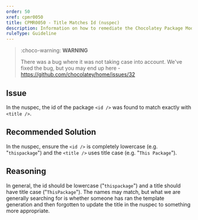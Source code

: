 ```yaml
---
order: 50
xref: cpmr0050
title: CPMR0050 - Title Matches Id (nuspec)
description: Information on how to remediate the Chocolatey Package Moderation Rule 0050
ruleType: Guideline
---
```


<?! Include "../../../../../shared/package-validator-rule-guideline.txt" /?>

> :choco-warning: **WARNING**
>
> There was a bug where it was not taking case into account. We've fixed the bug, but you may end up here - https://github.com/chocolatey/home/issues/32

## Issue

In the nuspec, the id of the package `<id />` was found to match exactly with `<title />`.

## Recommended Solution

In the nuspec, ensure the `<id />` is completely lowercase (e.g. "`thispackage`") and the `<title />` uses title case (e.g. "`This Package`").

## Reasoning

In general, the id should be lowercase ("`thispackage`") and a title should have title case ("`ThisPackage`"). The names may match, but what we are generally searching for is whether someone has ran the template generation and then forgotten to update the title in the nuspec to something more appropriate.
